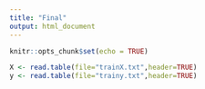 ---
title: "Final"
output: html_document
---

```{r setup, include=FALSE}
knitr::opts_chunk$set(echo = TRUE)
```

```{r}
X <- read.table(file="trainX.txt",header=TRUE)
y <- read.table(file="trainy.txt",header=TRUE)

```

